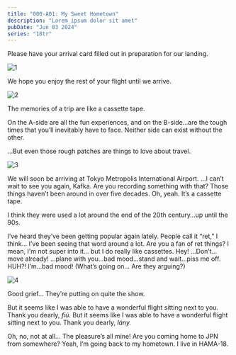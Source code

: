 ```yaml
---
title: "000-A01: My Sweet Hometown"
description: "Lorem ipsum dolor sit amet"
pubDate: "Jun 03 2024"
series: "18tr"
---
```



<Location name="Plane"/>

<Box type="radio">
Please have your arrival card filled out in preparation for our landing.
</Box>

![1](1.png)

<Box type="radio">
We hope you enjoy the rest of your flight until we arrive.
</Box>

![2](2.png)

<Narration>
The memories of a trip are like a cassette tape.

On the A-side are all the fun experiences, and on the B-side…are the tough times that you’ll inevitably have to face. Neither side can exist without the other.

…But even those rough patches are things to love about travel.
</Narration>

![3](3.png)

<Box type="radio">
We will soon be arriving at Tokyo Metropolis International Airport.
</Box>

<Bubble character="MC">
…I can’t wait to see you again, Kafka.
</Bubble>

<Bubble character="Kuguri" name="Seatmate">
Are you recording something with that? Those things haven’t been around in over five decades.
</Bubble>

<Bubble character="MC">
Oh, yeah. It’s a cassette tape.

I think they were used a lot around the end of the 20th century…up until the 90s.
</Bubble>

<Bubble character="Kuguri" name="Seatmate">
I’ve heard they’ve been getting popular again lately. People call it “ret,” I think… I’ve been seeing that word around a lot. Are you a fan of ret things?
</Bubble>

<Bubble character="MC">
I mean, I'm not super into it… but I do really like cassettes.
</Bubble>

<Bubble character="Renga" unknown>
Hey! …Don’t…move already!
</Bubble>

<Bubble character="Liguang" unknown>
…plane with you…bad mood…stand and wait…piss me off.
</Bubble>

<Bubble character="Renga" unknown>
HUH?! I’m…bad mood!
</Bubble>

<Bubble character="MC">
(What’s going on… Are they arguing?)
</Bubble>

![4](4.png)

<Bubble character="Kuguri" name="Seatmate">
Good grief… They’re putting on quite the show.

<Diff g="m">But it seems like I was able to have a wonderful flight sitting next to you. Thank you dearly, _fiú._</Diff>
<Diff g="f">But it seems like I was able to have a wonderful flight sitting next to you. Thank you dearly, _lány._</Diff>

</Bubble>

<Bubble character="MC">
Oh, no, not at all… The pleasure’s all mine!
</Bubble>

<Bubble character="Kuguri" name="Seatmate">
Are you coming home to JPN from somewhere?
</Bubble>

<Bubble character="MC">
Yeah, I’m going back to my hometown. I live in HAMA-18.
</Bubble>
